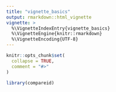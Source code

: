 ```yaml
---
title: "vignette_basics"
output: rmarkdown::html_vignette
vignette: >
  %\VignetteIndexEntry{vignette_basics}
  %\VignetteEngine{knitr::rmarkdown}
  %\VignetteEncoding{UTF-8}
---
```


```r
knitr::opts_chunk$set(
  collapse = TRUE,
  comment = "#>"
)
```

```r
library(compareid)
```
